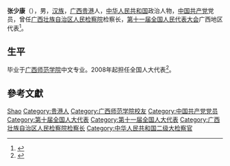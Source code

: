 {{Otheruses|张少康}}
'''张少康'''（{{bd|1951年||}}），男，[[汉族|汉族]]，[[广西|广西]][[贵港|贵港]]人，[[中华人民共和国|中华人民共和国]]政治人物，[[中国共产党|中国共产党]]党员，曾任[[广西壮族自治区人民检察院|广西壮族自治区人民检察院]]检察长，[[第十一届全国人民代表大会|第十一届全国人民代表大会]]广西地区代表<ref>{{cite web|author=新华网|title=第十一届全国人大代表|url=http://news.xinhuanet.com/ziliao/2008-03/03/content_7708230.htm?node=36628|publisher=新华网|accessdate=2014-01-07|archive-date=2014-01-10|archive-url=https://web.archive.org/web/20140110211415/http://news.xinhuanet.com/ziliao/2008-03/03/content_7708230.htm?node=36628|dead-url=no}}</ref>。

== 生平 ==
毕业于[[广西师范学院|广西师范学院]]中文专业。2008年起担任全国人大代表<ref>{{cite news|title=全国人大代表信息-张少康|url= http://210.82.31.1:8084/delegate/viewDelegate.action?dbid=111985|accessdate=2013-04-05|newspaper=全国人大网|archive-url=https://web.archive.org/web/20140522092753/http://www.npc.gov.cn/delegate/viewDelegate.action?dbid=111985|archive-date=2014-05-22|dead-url=yes}}</ref>。

== 參考文獻 ==
{{reflist}}

{{Authority control}}
{{DEFAULTSORT:Zhang张}}
[[Category:张姓|Shao]]
[[Category:贵港人|Category:贵港人]]
[[Category:广西师范学院校友|Category:广西师范学院校友]]
[[Category:中国共产党党员|Category:中国共产党党员]]
[[Category:第十届全国人大代表|Category:第十届全国人大代表]]
[[Category:第十一届全国人大代表|Category:第十一届全国人大代表]]
[[Category:广西壮族自治区人民检察院检察长|Category:广西壮族自治区人民检察院检察长]]
[[Category:中华人民共和国二级大检察官|Category:中华人民共和国二级大检察官]]